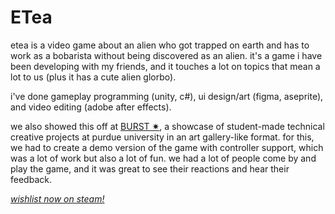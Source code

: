 
# ETea


<YouTubeEmbed id="XQC0lC0ZThI" />


etea is a video game about an alien who got trapped on earth and has to work as a bobarista without being discovered as an alien. it's a game i have been developing with my friends, and it touches a lot on topics that mean a lot to us (plus it has a cute alien glorbo).

i've done gameplay programming (unity, c#), ui design/art (figma, aseprite), and video editing (adobe after effects).

 we also showed this off at [BURST ✷](/projects/BURST), a showcase of student-made technical creative projects at purdue university in an art gallery-like format. for this, we had to create a demo version of the game with controller support, which was a lot of work but also a lot of fun. we had a lot of people come by and play the game, and it was great to see their reactions and hear their feedback.

[_wishlist now on steam!_](https://store.steampowered.com/app/3085040/ETea/)